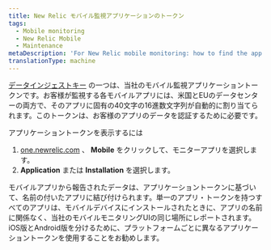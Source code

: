 ```yaml
---
title: New Relic モバイル監視アプリケーションのトークン
tags:
  - Mobile monitoring
  - New Relic Mobile
  - Maintenance
metaDescription: 'For New Relic mobile monitoring: how to find the app token (aka the mobile data ingest key).'
translationType: machine
---
```


[データインジェストキー](/docs/apis/intro-apis/new-relic-api-keys) の一つは、当社のモバイル監視アプリケーショントークンです。お客様が監視する各モバイルアプリには、米国とEUのデータセンターの両方で、そのアプリに固有の40文字の16進数文字列が自動的に割り当てられます。このトークンは、お客様のアプリのデータを認証するために必要です。

アプリケーショントークンを表示するには

1. [one.newrelic.com](https://one.newrelic.com/) 、 **Mobile** をクリックして、モニターアプリを選択します。
2. **Application** または **Installation** を選択します。

<Callout variant="tip">
  モバイルアプリから報告されたデータは、アプリケーショントークンに基づいて、名前の付いたアプリに結び付けられます。単一のアプリ・トークンを持つすべてのアプリは、モバイルデバイスにインストールされたときに、アプリの名前に関係なく、当社のモバイルモニタリングUIの同じ場所にレポートされます。iOS版とAndroid版を分けるために、プラットフォームごとに異なるアプリケーショントークンを使用することをお勧めします。
</Callout>
